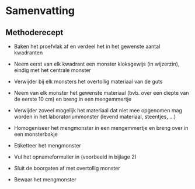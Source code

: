 # Samenvatting

<!--
Een samenvattende opsomming van de te volgen stappen.
Gebruik eventueel een stroomschema indien dit het protocol kan verduidelijken.
-->

## Methoderecept

-   Baken het proefvlak af en verdeel het in het gewenste aantal kwadranten

-   Neem eerst van elk kwadrant een monster kloksgewijs (in wijzerzin), eindig
    met het centrale monster

-   Verwijder bij elk monsters het overtollig materiaal van de guts

-   Neem van elk monster het gewenste materiaal (bvb. over een diepte van de
    eerste 10 cm) en breng in een mengemmertje

-   Verwijder zoveel mogelijk het materiaal dat niet mee opgenomen mag worden in
    het laboratoriummonster (levend materiaal, steentjes, ...)

-   Homogeniseer het mengmonster in een mengemmertje en breng over in een
    monsterbakje

-   Etiketteer het mengmonster

-   Vul het opnameformulier in (voorbeeld in bijlage 2)

-   Sluit de boorgaten af met overtollig monster

-   Bewaar het mengmonster

